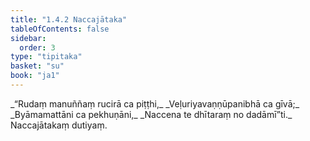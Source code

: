 ```yaml
---
title: "1.4.2 Naccajātaka"
tableOfContents: false
sidebar:
  order: 3
type: "tipitaka"
basket: "su"
book: "ja1"
---
```



<DynamicBreadcrumb />

<Division number="32" book="ja1" bookNo="22" page="8">

<Paragraph number="70" type="verses" book="ja1">
_“Rudaṃ manuññaṃ rucirā ca piṭṭhi,_  
_Veḷuriyavaṇṇūpanibhā ca gīvā;_  
_Byāmamattāni ca pekhuṇāni,_  
_Naccena te dhītaraṃ no dadāmī”ti._  


</Paragraph>
</Division>

<Paragraph number="71" type="center" book="ja1">
Naccajātakaṃ dutiyaṃ.
</Paragraph>